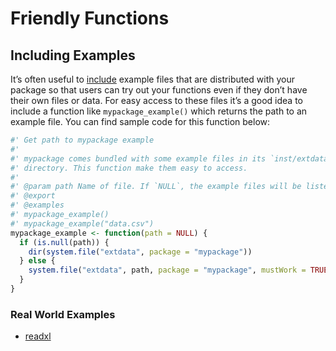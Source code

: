# Friendly Functions

## Including Examples

It's often useful to [include](http://r-pkgs.had.co.nz/inst.html) example files
that are distributed with your package so that users can try out your functions
even if they don't have their own files or data. For easy access to these files
it's a good idea to include a function like `mypackage_example()` which returns
the path to an example file. You can find sample code for this function below:

```r
#' Get path to mypackage example
#'
#' mypackage comes bundled with some example files in its `inst/extdata`
#' directory. This function make them easy to access.
#'
#' @param path Name of file. If `NULL`, the example files will be listed.
#' @export
#' @examples
#' mypackage_example()
#' mypackage_example("data.csv")
mypackage_example <- function(path = NULL) {
  if (is.null(path)) {
    dir(system.file("extdata", package = "mypackage"))
  } else {
    system.file("extdata", path, package = "mypackage", mustWork = TRUE)
  }
}
```

### Real World Examples

- [readxl](https://github.com/tidyverse/readxl/blob/master/R/example.R)